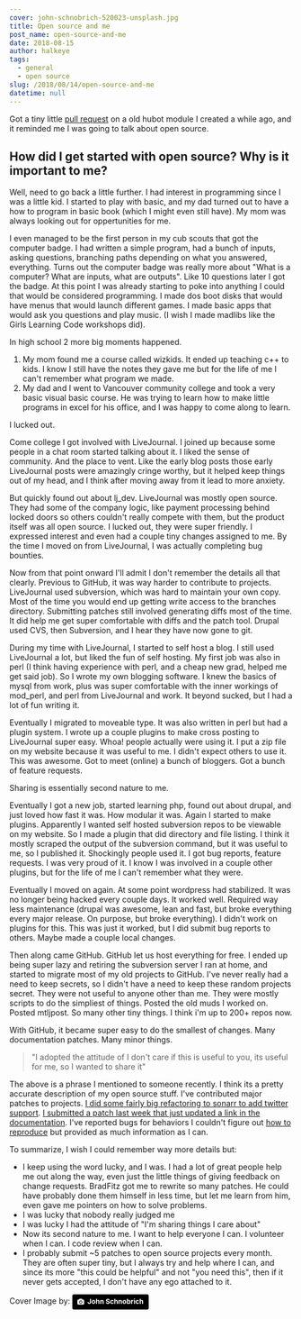 ```yaml
---
cover: john-schnobrich-520023-unsplash.jpg
title: Open source and me
post_name: open-source-and-me
date: 2018-08-15
author: halkeye
tags:
  - general
  - open source
slug: /2018/08/14/open-source-and-me
datetime: null
---
```


Got a tiny little [pull request](https://github.com/halkeye/hubot-brain-redis-hash/pull/33) on a old hubot module I created a while ago, and it reminded me I was going to talk about open source.

## How did I get started with open source? Why is it important to me?

Well, need to go back a little further. I had interest in programming since I was a little kid. I started to play with basic, and my dad turned out to have a how to program in basic book (which I might even still have). My mom was always looking out for oppertunities for me.

I even managed to be the first person in my cub scouts that got the computer badge. I had written a simple program, had a bunch of inputs, asking questions, branching paths depending on what you answered, everything. Turns out the computer badge was really more about "What is a computer? What are inputs, what are outputs". Like 10 questions later I got the badge. At this point I was already starting to poke into anything I could that would be considered programming. I made dos boot disks that would have menus that would launch different games. I made basic apps that would ask you questions and play music. (I wish I made madlibs like the Girls Learning Code workshops did).

In high school 2 more big moments happened.

1) My mom found me a course called wizkids. It ended up teaching c++ to kids. I know I still have the notes they gave me but for the life of me I can't remember what program we made.
2) My dad and I went to Vancouver community college and took a very basic visual basic course. He was trying to learn how to make little programs in excel for his office, and I was happy to come along to learn.

I lucked out.

Come college I got involved with LiveJournal. I joined up because some people in a chat room started talking about it. I liked the sense of community. And the place to vent. Like the early blog posts those early LiveJournal posts were amazingly cringe worthy, but it helped keep things out of my head, and I think after moving away from it lead to more anxiety.

But quickly found out about lj_dev. LiveJournal was mostly open source. They had some of the company logic, like payment processing behind locked doors so others couldn't really compete with them, but the product itself was all open source. I lucked out, they were super friendly. I expressed interest and even had a couple tiny changes assigned to me. By the time I moved on from LiveJournal, I was actually completing bug bounties.

Now from that point onward I'll admit I don't remember the details all that clearly. Previous to GitHub, it was way harder to contribute to projects. LiveJournal used subversion, which was hard to maintain your own copy. Most of the time you would end up getting write access to the branches directory. Submitting patches still involved generating diffs most of the time. It did help me get super comfortable with diffs and the patch tool. Drupal used CVS, then Subversion, and I hear they have now gone to git.

During my time with LiveJournal, I started to self host a blog. I still used LiveJournal a lot, but liked the fun of self hosting. My first job was also in perl (I think having experience with perl, and a cheap new grad, helped me get said job). So I wrote my own blogging software. I knew the basics of mysql from work, plus was super comfortable with the inner workings of mod_perl, and perl from LiveJournal and work. It beyond sucked, but I had a lot of fun writing it.

Eventually I migrated to moveable type. It was also written in perl but had a plugin system. I wrote up a couple plugins to make cross posting to LiveJournal super easy. Whoa! people actually were using it. I put a zip file on my website because it was useful to me. I didn't expect others to use it. This was awesome. Got to meet (online) a bunch of bloggers. Got a bunch of feature requests.

Sharing is essentially second nature to me.

Eventually I got a new job, started learning php, found out about drupal, and just loved how fast it was. How modular it was. Again I started to make plugins. Apparently I wanted self hosted subversion repos to be viewable on my website. So I made a plugin that did directory and file listing. I think it mostly scraped the output of the subversion command, but it was useful to me, so I published it. Shockingly people used it. I got bug reports, feature requests. I was very proud of it. I know I was involved in a couple other plugins, but for the life of me I can't remember what they were.

Eventually I moved on again. At some point wordpress had stabilized. It was no longer being hacked every couple days. It worked well. Required way less maintenance (drupal was awesome, lean and fast, but broke everything every major release. On purpose, but broke everything). I didn't work on plugins for this. This was just it worked, but I did submit bug reports to others. Maybe made a couple local changes.

Then along came GitHub. GitHub let us host everything for free. I ended up being super lazy and retiring the subversion server I ran at home, and started to migrate most of my old projects to GitHub. I've never really had a need to keep secrets, so I didn't have a need to keep these random projects secret. They were not useful to anyone other than me. They were mostly scripts to do the simpliest of things. Posted the old muds I worked on. Posted mtljpost. So many other tiny things. I think i'm up to 200+ repos now.

With GitHub, it became super easy to do the smallest of changes. Many documentation patches. Many minor things.

> "I adopted the attitude of I don't care if this is useful to you, its useful for me, so I wanted to share it"

The above is a phrase I mentioned to someone recently. I think its a pretty accurate description of my open source stuff. I've contributed major patches to projects. [I did some fairly big refactoring to sonarr to add twitter support](https://github.com/Sonarr/Sonarr/commits?author=halkeye). [I submitted a patch last week that just updated a link in the documentation](https://github.com/discourse/discourse-push-notifications/pull/24). I've reported bugs for behaviors I couldn't figure out [how to reproduce](https://github.com/gatsbyjs/gatsby/issues/5486) but provided as much information as I can.

To summarize, I wish I could remember way more details but:

* I keep using the word lucky, and I was. I had a lot of great people help me out along the way, even just the little things of giving feedback on change requests. BradFitz got me to rewrite so many patches. He could have probably done them himself in less time, but let me learn from him, even gave me pointers on how to solve problems.
* I was lucky that nobody really judged me
* I was lucky I had the attitude of "I'm sharing things I care about"
* Now its second nature to me. I want to help everyone I can. I volunteer when I can. I code review when I can.
* I probably submit ~5 patches to open source projects every month. They are often super tiny, but I always try and help where I can, and since its more "this could be helpful" and not "you need this", then if it never gets accepted, I don't have any ego attached to it.

Cover Image by: <a style="background-color:black;color:white;text-decoration:none;padding:4px 6px;font-family:-apple-system, BlinkMacSystemFont, &quot;San Francisco&quot;, &quot;Helvetica Neue&quot;, Helvetica, Ubuntu, Roboto, Noto, &quot;Segoe UI&quot;, Arial, sans-serif;font-size:12px;font-weight:bold;line-height:1.2;display:inline-block;border-radius:3px" href="https://unsplash.com/@johnschno?utm_medium=referral&amp;utm_campaign=photographer-credit&amp;utm_content=creditBadge" target="_blank" rel="noopener noreferrer" title="Download free do whatever you want high-resolution photos from John Schnobrich"><span style="display:inline-block;padding:2px 3px"><svg xmlns="http://www.w3.org/2000/svg" style="height:12px;width:auto;position:relative;vertical-align:middle;top:-1px;fill:white" viewBox="0 0 32 32"><title>unsplash-logo</title><path d="M20.8 18.1c0 2.7-2.2 4.8-4.8 4.8s-4.8-2.1-4.8-4.8c0-2.7 2.2-4.8 4.8-4.8 2.7.1 4.8 2.2 4.8 4.8zm11.2-7.4v14.9c0 2.3-1.9 4.3-4.3 4.3h-23.4c-2.4 0-4.3-1.9-4.3-4.3v-15c0-2.3 1.9-4.3 4.3-4.3h3.7l.8-2.3c.4-1.1 1.7-2 2.9-2h8.6c1.2 0 2.5.9 2.9 2l.8 2.4h3.7c2.4 0 4.3 1.9 4.3 4.3zm-8.6 7.5c0-4.1-3.3-7.5-7.5-7.5-4.1 0-7.5 3.4-7.5 7.5s3.3 7.5 7.5 7.5c4.2-.1 7.5-3.4 7.5-7.5z"></path></svg></span><span style="display:inline-block;padding:2px 3px">John Schnobrich</span></a>
